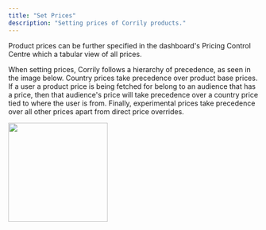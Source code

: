 ```yaml
---
title: "Set Prices"
description: "Setting prices of Corrily products."
---
```


Product prices can be further specified in the dashboard's Pricing Control Centre which a tabular view of all prices.

When setting prices, Corrily follows a hierarchy of precedence, as seen in the image below. Country prices take precedence
over product base prices. If a user a product price is being fetched for belong to an audience that has a price, then
 that audience's price will take precedence over a country price tied to where the user is from. Finally, experimental
 prices take precedence over all other prices apart from direct price overrides.

<img src="../img/price-hierarchy1.png" width="200" />